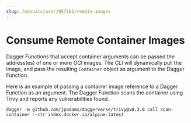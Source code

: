 ```yaml
---
slug: /manuals/user/957101/remote-images
---
```


# Consume Remote Container Images

Dagger Functions that accept container arguments can be passed the address(es) of one or more OCI images. The CLI will dynamically pull the image, and pass the resulting `Container` object as argument to the Dagger Function.

Here is an example of passing a container image reference to a Dagger Function as an argument. The Dagger Function scans the container using Trivy and reports any vulnerabilities found.

```shell
dagger -m github.com/jpadams/daggerverse/trivy@v0.3.0 call scan-container --ctr index.docker.io/alpine:latest
```
